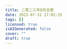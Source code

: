 ---
title: 二零二三年8月日寄
date: 2023-07-31 17:02:33
tags: []
licensed: true
isAIGenerated: false
cover: ""
draft: true
---

<Excerpt />

